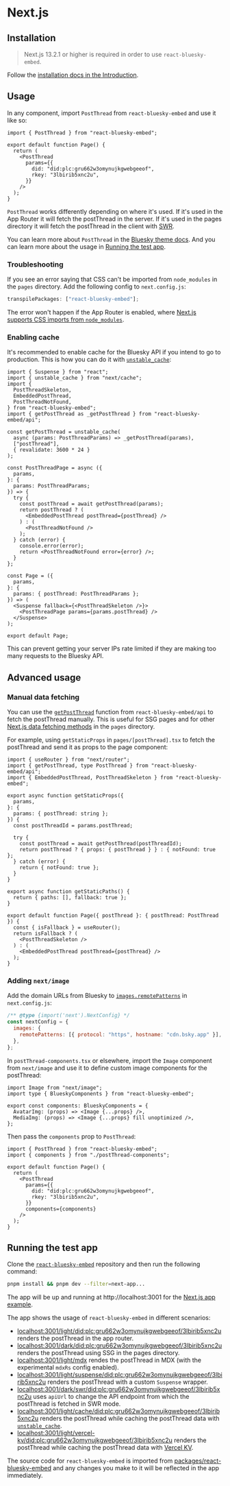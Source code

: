 # Next.js

## Installation

> Next.js 13.2.1 or higher is required in order to use `react-bluesky-embed`.

Follow the [installation docs in the Introduction](/#installation).

## Usage

In any component, import `PostThread` from `react-bluesky-embed` and use it like so:

```tsx
import { PostThread } from "react-bluesky-embed";

export default function Page() {
  return (
    <PostThread
      params={{
        did: "did:plc:gru662w3omynujkgwebgeeof",
        rkey: "3lbirib5xnc2u",
      }}
    />
  );
}
```

`PostThread` works differently depending on where it's used. If it's used in the App Router it will fetch the postThread in the server. If it's used in the pages directory it will fetch the postThread in the client with [SWR](https://swr.vercel.app/).

You can learn more about `PostThread` in the [Bluesky theme docs](/bluesky-theme). And you can learn more about the usage in [Running the test app](#running-the-test-app).

### Troubleshooting

If you see an error saying that CSS can't be imported from `node_modules` in the `pages` directory. Add the following config to `next.config.js`:

```js
transpilePackages: ["react-bluesky-embed"];
```

The error won't happen if the App Router is enabled, where [Next.js supports CSS imports from `node_modules`](https://github.com/vercel/next.js/discussions/27953#discussioncomment-3978605).

### Enabling cache

It's recommended to enable cache for the Bluesky API if you intend to go to production. This is how you can do it with [`unstable_cache`](https://nextjs.org/docs/app/api-reference/functions/unstable_cache):

```tsx
import { Suspense } from "react";
import { unstable_cache } from "next/cache";
import {
  PostThreadSkeleton,
  EmbeddedPostThread,
  PostThreadNotFound,
} from "react-bluesky-embed";
import { getPostThread as _getPostThread } from "react-bluesky-embed/api";

const getPostThread = unstable_cache(
  async (params: PostThreadParams) => _getPostThread(params),
  ["postThread"],
  { revalidate: 3600 * 24 }
);

const PostThreadPage = async ({
  params,
}: {
  params: PostThreadParams;
}) => {
  try {
    const postThread = await getPostThread(params);
    return postThread ? (
      <EmbeddedPostThread postThread={postThread} />
    ) : (
      <PostThreadNotFound />
    );
  } catch (error) {
    console.error(error);
    return <PostThreadNotFound error={error} />;
  }
};

const Page = ({
  params,
}: {
  params: { postThread: PostThreadParams };
}) => (
  <Suspense fallback={<PostThreadSkeleton />}>
    <PostThreadPage params={params.postThread} />
  </Suspense>
);

export default Page;
```

This can prevent getting your server IPs rate limited if they are making too many requests to the Bluesky API.

## Advanced usage

### Manual data fetching

You can use the [`getPostThread`](/api-reference#getpostthread) function from `react-bluesky-embed/api` to fetch the postThread manually. This is useful for SSG pages and for other [Next.js data fetching methods](https://nextjs.org/docs/basic-features/data-fetching/overview) in the `pages` directory.

For example, using `getStaticProps` in `pages/[postThread].tsx` to fetch the postThread and send it as props to the page component:

```tsx
import { useRouter } from "next/router";
import { getPostThread, type PostThread } from "react-bluesky-embed/api";
import { EmbeddedPostThread, PostThreadSkeleton } from "react-bluesky-embed";

export async function getStaticProps({
  params,
}: {
  params: { postThread: string };
}) {
  const postThreadId = params.postThread;

  try {
    const postThread = await getPostThread(postThreadId);
    return postThread ? { props: { postThread } } : { notFound: true };
  } catch (error) {
    return { notFound: true };
  }
}

export async function getStaticPaths() {
  return { paths: [], fallback: true };
}

export default function Page({ postThread }: { postThread: PostThread }) {
  const { isFallback } = useRouter();
  return isFallback ? (
    <PostThreadSkeleton />
  ) : (
    <EmbeddedPostThread postThread={postThread} />
  );
}
```

### Adding `next/image`

Add the domain URLs from Bluesky to [`images.remotePatterns`](https://nextjs.org/docs/api-reference/next/image#remote-patterns) in `next.config.js`:

```js
/** @type {import('next').NextConfig} */
const nextConfig = {
  images: {
    remotePatterns: [{ protocol: "https", hostname: "cdn.bsky.app" }],
  },
};
```

In `postThread-components.tsx` or elsewhere, import the `Image` component from `next/image` and use it to define custom image components for the postThread:

```tsx
import Image from "next/image";
import type { BlueskyComponents } from "react-bluesky-embed";

export const components: BlueskyComponents = {
  AvatarImg: (props) => <Image {...props} />,
  MediaImg: (props) => <Image {...props} fill unoptimized />,
};
```

Then pass the `components` prop to `PostThread`:

```tsx
import { PostThread } from "react-bluesky-embed";
import { components } from "./postThread-components";

export default function Page() {
  return (
    <PostThread
      params={{
        did: "did:plc:gru662w3omynujkgwebgeeof",
        rkey: "3lbirib5xnc2u",
      }}
      components={components}
    />
  );
}
```

## Running the test app

Clone the [`react-bluesky-embed`](https://github.com/hichemfantar/react-bluesky-embed) repository and then run the following command:

```bash
pnpm install && pnpm dev --filter=next-app...
```

The app will be up and running at http://localhost:3001 for the [Next.js app example](https://github.com/hichemfantar/react-bluesky-embed/tree/main/apps/next-app).

The app shows the usage of `react-bluesky-embed` in different scenarios:

- [localhost:3001/light/did:plc:gru662w3omynujkgwebgeeof/3lbirib5xnc2u](http://localhost:3001/light/did:plc:gru662w3omynujkgwebgeeof/3lbirib5xnc2u) renders the postThread in the app router.
- [localhost:3001/dark/did:plc:gru662w3omynujkgwebgeeof/3lbirib5xnc2u](http://localhost:3001/dark/did:plc:gru662w3omynujkgwebgeeof/3lbirib5xnc2u) renders the postThread using SSG in the pages directory.
- [localhost:3001/light/mdx](http://localhost:3001/light/mdx) rendes the postThread in MDX (with the experimental `mdxRs` config enabled).
- [localhost:3001/light/suspense/did:plc:gru662w3omynujkgwebgeeof/3lbirib5xnc2u](http://localhost:3001/light/suspense/did:plc:gru662w3omynujkgwebgeeof/3lbirib5xnc2u) renders the postThread with a custom `Suspense` wrapper.
- [localhost:3001/dark/swr/did:plc:gru662w3omynujkgwebgeeof/3lbirib5xnc2u](http://localhost:3001/dark/swr/did:plc:gru662w3omynujkgwebgeeof/3lbirib5xnc2u) uses `apiUrl` to change the API endpoint from which the postThread is fetched in SWR mode.
- [localhost:3001/light/cache/did:plc:gru662w3omynujkgwebgeeof/3lbirib5xnc2u](http://localhost:3001/light/suspense/did:plc:gru662w3omynujkgwebgeeof/3lbirib5xnc2u) renders the postThread while caching the postThread data with [`unstable_cache`](https://nextjs.org/docs/app/api-reference/functions/unstable_cache).
- [localhost:3001/light/vercel-kv/did:plc:gru662w3omynujkgwebgeeof/3lbirib5xnc2u](http://localhost:3001/light/suspense/did:plc:gru662w3omynujkgwebgeeof/3lbirib5xnc2u) renders the postThread while caching the postThread data with [Vercel KV](https://vercel.com/docs/storage/vercel-kv).

The source code for `react-bluesky-embed` is imported from [packages/react-bluesky-embed](https://github.com/hichemfantar/react-bluesky-embed/tree/main/packages/react-bluesky-embed) and any changes you make to it will be reflected in the app immediately.
